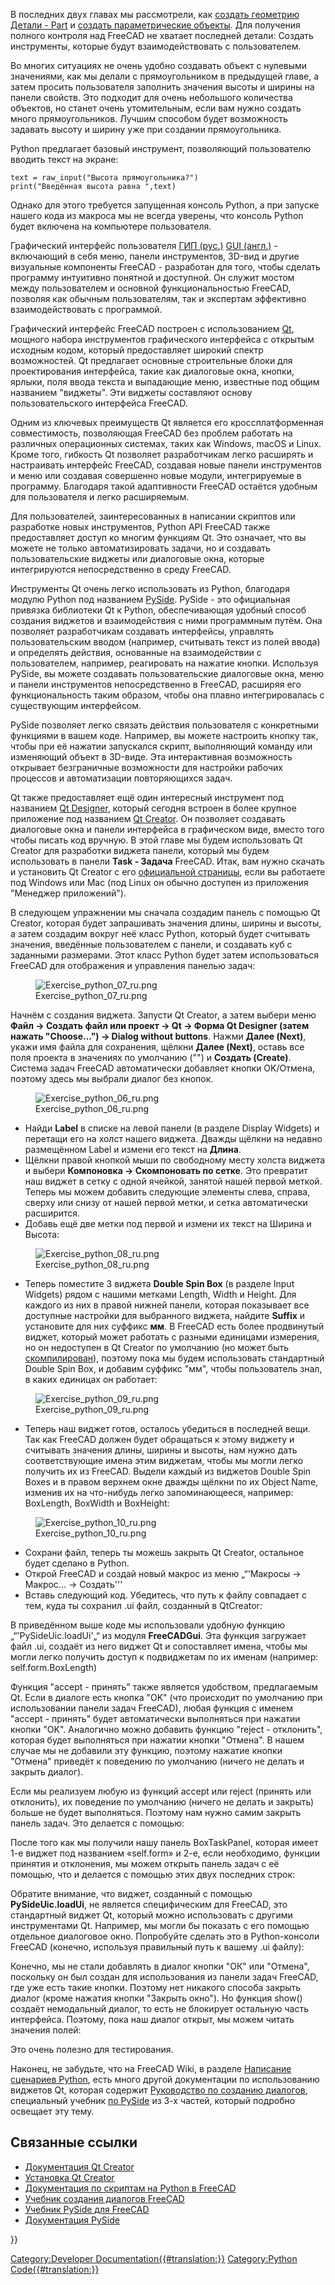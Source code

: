 <languages/>

{{Docnav/ru
|[[Manual:Creating parametric objects/ru|Создание параметрических объектов]]
|[[Manual:The Community/ru|Сообщество]]
|[[Manual:Introduction/ru|Руководство: Начало]]
|IconC=Crystal Clear manual.png
}}

{{Manual:TOC}}

В последних двух главах мы рассмотрели, как [[Manual:Creating and manipulating geometry/ru|создать геометрию Детали - Part]] и [[Manual:Creating parametric objects/ru|создать параметрические объекты]]. Для получения полного контроля над FreeCAD не хватает последней детали: Создать инструменты, которые будут взаимодействовать с пользователем.

Во многих ситуациях не очень удобно создавать объект с нулевыми значениями, как мы делали с прямоугольником в предыдущей главе, а затем просить пользователя заполнить значения высоты и ширины на панели свойств. Это подходит для очень небольшого количества объектов, но станет очень утомительным, если вам нужно создать много прямоугольников. Лучшим способом будет возможность задавать высоту и ширину уже при создании прямоугольника.

Python предлагает базовый инструмент, позволяющий пользователю вводить текст на экране:

 text = raw_input("Высота прямоугольника?")
 print("Введённая высота равна ",text)

Однако для этого требуется запущенная консоль Python, а при запуске нашего кода из макроса мы не всегда уверены, что консоль Python будет включена на компьютере пользователя.

Графический интерфейс пользователя [https://ru.wikipedia.org/wiki/Графический_интерфейс_пользователя ГИП (рус.)] [https://en.wikipedia.org/wiki/Graphical_user_interface GUI (англ.)] - включающий в себя меню, панели инструментов, 3D-вид и другие визуальные компоненты FreeCAD - разработан для того, чтобы сделать программу интуитивно понятной и доступной. Он служит мостом между пользователем и основной функциональностью FreeCAD, позволяя как обычным пользователям, так и экспертам эффективно взаимодействовать с программой.

Графический интерфейс FreeCAD построен с использованием [https://en.wikipedia.org/wiki/Qt_(software) Qt], мощного набора инструментов графического интерфейса с открытым исходным кодом, который предоставляет широкий спектр возможностей. Qt предлагает основные строительные блоки для проектирования интерфейса, такие как диалоговые окна, кнопки, ярлыки, поля ввода текста и выпадающие меню, известные под общим названием "виджеты". Эти виджеты составляют основу пользовательского интерфейса FreeCAD.

Одним из ключевых преимуществ Qt является его кроссплатформенная совместимость, позволяющая FreeCAD без проблем работать на различных операционных системах, таких как Windows, macOS и Linux. Кроме того, гибкость Qt позволяет разработчикам легко расширять и настраивать интерфейс FreeCAD, создавая новые панели инструментов и меню или создавая совершенно новые модули, интегрируемые в программу. Благодаря такой адаптивности FreeCAD остаётся удобным для пользователя и легко расширяемым.

Для пользователей, заинтересованных в написании скриптов или разработке новых инструментов, Python API FreeCAD также предоставляет доступ ко многим функциям Qt. Это означает, что вы можете не только автоматизировать задачи, но и создавать пользовательские виджеты или диалоговые окна, которые интегрируются непосредственно в среду FreeCAD.

Инструменты Qt очень легко использовать из Python, благодаря модулю Python под названием [https://en.wikipedia.org/wiki/PySide PySide]. PySide - это официальная привязка библиотеки Qt к Python, обеспечивающая удобный способ создания виджетов и взаимодействия с ними программным путём. Она позволяет разработчикам создавать интерфейсы, управлять пользовательским вводом (например, считывать текст из полей ввода) и определять действия, основанные на взаимодействии с пользователем, например, реагировать на нажатие кнопки. Используя PySide, вы можете создавать пользовательские диалоговые окна, меню и панели инструментов непосредственно в FreeCAD, расширяя его функциональность таким образом, чтобы она плавно интегрировалась с существующим интерфейсом.

PySide позволяет легко связать действия пользователя с конкретными функциями в вашем коде. Например, вы можете настроить кнопку так, чтобы при её нажатии запускался скрипт, выполняющий команду или изменяющий объект в 3D-виде. Эта интерактивная возможность открывает безграничные возможности для настройки рабочих процессов и автоматизации повторяющихся задач.

Qt также предоставляет ещё один интересный инструмент под названием [http://doc.qt.io/qt-4.8/designer-manual.html Qt Designer], который сегодня встроен в более крупное приложение под названием [https://en.wikipedia.org/wiki/Qt_Creator Qt Creator]. Он позволяет создавать диалоговые окна и панели интерфейса в графическом виде, вместо того чтобы писать код вручную. В этой главе мы будем использовать Qt Creator для разработки виджета панели, который мы будем использовать в панели '''Task - Задача''' FreeCAD. Итак, вам нужно скачать и установить Qt Creator с его [https://www.qt.io/ide/ официальной страницы], если вы работаете под Windows или Mac (под Linux он обычно доступен из приложения "Менеджер приложений").

В следующем упражнении мы сначала создадим панель с помощью Qt Creator, которая будет запрашивать значения длины, ширины и высоты, а затем создадим вокруг неё класс Python, который будет считывать значения, введённые пользователем с панели, и создавать куб с заданными размерами. Этот класс Python будет затем использоваться FreeCAD для отображения и управления панелью задач:

[[Image:Exercise_python_07_ru.png]]

Начнём с создания виджета. Запусти Qt Creator, а затем выбери меню '''Файл → Создать файл или проект → Qt → Форма Qt Designer (затем нажать "Choose...") → Dialog without buttons'''. Нажми '''Далее (Next)''', укажи имя файла для сохранения, щёлкни '''Далее (Next)''', оставь все поля проекта в значениях по умолчанию ("<none>") и '''Создать (Create)'''. Система задач FreeCAD автоматически добавляет кнопки OK/Отмена, поэтому здесь мы выбрали диалог без кнопок.

[[Image:Exercise_python_06_ru.png]]

* Найди '''Label''' в списке на левой панели (в разделе Display Widgets) и перетащи его на холст нашего виджета. Дважды щёлкни на недавно размещённом Label и измени его текст на '''Длина'''.
* Щёлкни правой кнопкой мыши по свободному месту холста виджета и выбери '''Компоновка → Скомпоновать по сетке'''. Это превратит наш виджет в сетку с одной ячейкой, занятой нашей первой меткой. Теперь мы можем добавить следующие элементы слева, справа, сверху или снизу от нашей первой метки, и сетка автоматически расширится.
* Добавь ещё две метки под первой и измени их текст на Ширина и Высота:

[[Image:Exercise_python_08_ru.png]]

* Теперь поместите 3 виджета '''Double Spin Box''' (в разделе Input Widgets) рядом с нашими метками Length, Width и Height. Для каждого из них в правой нижней панели, которая показывает все доступные настройки для выбранного виджета, найдите '''Suffix''' и установите для них суффикс '''мм'''. В FreeCAD есть более продвинутый виджет, который может работать с разными единицами измерения, но он недоступен в Qt Creator по умолчанию (но может быть [[Compile_on_Linux/ru#Qt_designer_plugin|скомпилирован]]), поэтому пока мы будем использовать стандартный Double Spin Box, и добавим суффикс "мм", чтобы пользователь знал, в каких единицах он работает:

[[Image:Exercise_python_09_ru.png]]

* Теперь наш виджет готов, осталось убедиться в последней вещи. Так как FreeCAD должен будет обращаться к этому виджету и считывать значения длины, ширины и высоты, нам нужно дать соответствующие имена этим виджетам, чтобы мы могли легко получить их из FreeCAD. Выдели каждый из виджетов Double Spin Boxes и в правом верхнем окне дважды щёлкни по их Object Name, изменив их на что-нибудь легко запоминающееся, например: BoxLength, BoxWidth и BoxHeight:

[[Image:Exercise_python_10_ru.png]]

* Сохрани файл, теперь ты можешь закрыть Qt Creator, остальное будет сделано в Python.
* Открой FreeCAD и создай новый макрос из меню „“'Макросы → Макрос... → Создать'''
* Вставь следующий код. Убедитесь, что путь к файлу совпадает с тем, куда ты сохранил .ui файл, созданный в QtCreator:

{{Code|code=
import FreeCAD,FreeCADGui,Part
 
# CHANGE THE LINE BELOW
path_to_ui = "C:\Users\yorik\Documents\dialog.ui"
 
class BoxTaskPanel:
   def __init__(self):
       # this will create a Qt widget from our ui file
       self.form = FreeCADGui.PySideUic.loadUi(path_to_ui)
 
   def accept(self):
       length = self.form.BoxLength.value()
       width = self.form.BoxWidth.value()
       height = self.form.BoxHeight.value()
       if (length == 0) or (width == 0) or (height == 0):
           print("Error! None of the values can be 0!")
           # we bail out without doing anything
           return
       box = Part.makeBox(length,width,height)
       Part.show(box)
       FreeCADGui.Control.closeDialog()
        
panel = BoxTaskPanel()
FreeCADGui.Control.showDialog(panel)
}}

В приведённом выше коде мы использовали удобную функцию „“'PySideUic.loadUi'„“ из модуля '''FreeCADGui'''. Эта функция загружает файл .ui, создаёт из него виджет Qt и сопоставляет имена, чтобы мы могли легко получить доступ к подвиджетам по их именам (например: self.form.BoxLength)

Функция "accept - принять" также является удобством, предлагаемым Qt. Если в диалоге есть кнопка "OK" (что происходит по умолчанию при использовании панели задач FreeCAD), любая функция с именем "accept - принять" будет автоматически выполняться при нажатии кнопки "OK". Аналогично можно добавить функцию "reject - отклонить", которая будет выполняться при нажатии кнопки "Отмена". В нашем случае мы не добавили эту функцию, поэтому нажатие кнопки "Отмена" приведёт к поведению по умолчанию (ничего не делать и закрыть диалог).

Если мы реализуем любую из функций accept или reject (принять или отклонить), их поведение по умолчанию (ничего не делать и закрыть) больше не будет выполняться. Поэтому нам нужно самим закрыть панель задач. Это делается с помощью:

{{Code|code=
FreeCADGui.Control.closeDialog() 
}}

После того как мы получили нашу панель BoxTaskPanel, которая имеет 1-е виджет под названием «self.form» и 2-е, если необходимо, функции принятия и отклонения, мы можем открыть панель задач с её помощью, что и делается с помощью этих двух последних строк:

{{Code|code=
panel = BoxTaskPanel()
 FreeCADGui.Control.showDialog(panel)
}}

Обратите внимание, что виджет, созданный с помощью '''PySideUic.loadUi''', не является специфическим для FreeCAD, это стандартный виджет Qt, который можно использовать с другими инструментами Qt. Например, мы могли бы показать с его помощью отдельное диалоговое окно. Попробуйте сделать это в Python-консоли FreeCAD (конечно, используя правильный путь к вашему .ui файлу):

{{Code|code=
from PySide import QtGui
 w = FreeCADGui.PySideUic.loadUi("C:\Users\yorik\Documents\dialog.ui")
 w.show()
}}

Конечно, мы не стали добавлять в диалог кнопки "ОК" или "Отмена", поскольку он был создан для использования из панели задач FreeCAD, где уже есть такие кнопки. Поэтому нет никакого способа закрыть диалог (кроме нажатия кнопки "Закрыть окно"). Но функция show() создаёт немодальный диалог, то есть не блокирует остальную часть интерфейса. Поэтому, пока наш диалог открыт, мы можем читать значения полей:

{{Code|code=
w.BoxHeight.value() 
}}

Это очень полезно для тестирования.

Наконец, не забудьте, что на FreeCAD Wiki, в разделе [[Power_users_hub/ru|Написание сценариев Python]], есть много другой документации по использованию виджетов Qt, которая содержит [[Dialog_creation/ru|Руководство по созданию диалогов]], специальный учебник [[PySide/ru|по PySide]] из 3-х частей, который подробно освещает эту тему.

== Связанные ссылки ==
* [https://en.wikipedia.org/wiki/Qt_Creator Документация Qt Creator]
* [https://www.qt.io/ide/ Установка Qt Creator]
* [[Power_users_hub/ru|Документация по скриптам на Python в FreeCAD]]
* [[Dialog_creation/ru|Учебник создания диалогов FreeCAD]]
* [[PySide/ru|Учебник PySide для FreeCAD]]
* [http://srinikom.github.io/pyside-docs/index.html Документация PySide]


{{Docnav/ru
|[[Manual:Creating parametric objects/ru|Создание параметрических объектов]]
|[[Manual:The Community/ru|Сообщество]]
|[[Manual:Introduction/ru|Руководство: Начало]]
|IconC=Crystal Clear manual.png
}}

{{Powerdocnavi{{#translation:}}}}
[[Category:Developer Documentation{{#translation:}}]]
[[Category:Python Code{{#translation:}}]]